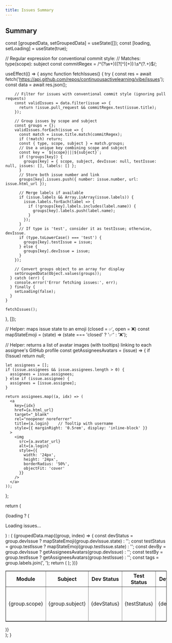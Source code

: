 ```yaml
---
title: Issues Summary
---
```


## Summary


  const [groupedData, setGroupedData] = useState([]);
  const [loading, setLoading] = useState(true);

// Regular expression for conventional commit style:
// Matches: type(scope): subject
const commitRegex = /^(?<type>\w+)\((?<scope>[^)]+)\):\s\*(?<subject>.+)$/;

useEffect(() => {
async function fetchIssues() {
try {
const res = await fetch('https://api.github.com/repos/continuousactivelearning/vibe/issues');
const data = await res.json();

        // Filter for issues with conventional commit style (ignoring pull requests)
        const validIssues = data.filter(issue => {
          return !issue.pull_request && commitRegex.test(issue.title);
        });

        // Group issues by scope and subject
        const groups = {};
        validIssues.forEach(issue => {
          const match = issue.title.match(commitRegex);
          if (!match) return;
          const { type, scope, subject } = match.groups;
          // Use a unique key combining scope and subject
          const key = `${scope}|||${subject}`;
          if (!groups[key]) {
            groups[key] = { scope, subject, devIssue: null, testIssue: null, issues: [], labels: [] };
          }
          // Store both issue number and link
          groups[key].issues.push({ number: issue.number, url: issue.html_url });

          // Merge labels if available
          if (issue.labels && Array.isArray(issue.labels)) {
            issue.labels.forEach(label => {
              if (!groups[key].labels.includes(label.name)) {
                groups[key].labels.push(label.name);
              }
            });
          }
          // If type is 'test', consider it as testIssue; otherwise, devIssue.
          if (type.toLowerCase() === 'test') {
            groups[key].testIssue = issue;
          } else {
            groups[key].devIssue = issue;
          }
        });

        // Convert groups object to an array for display
        setGroupedData(Object.values(groups));
      } catch (err) {
        console.error('Error fetching issues:', err);
      } finally {
        setLoading(false);
      }
    }

    fetchIssues();

}, []);

// Helper: maps issue state to an emoji (closed = ✅, open = ❌)
const mapStateEmoji = (state) => (state === 'closed' ? '✅' : '❌');

// Helper: returns a list of avatar images (with tooltips) linking to each assignee's GitHub profile
const getAssigneesAvatars = (issue) => {
if (!issue) return null;

    let assignees = [];
    if (issue.assignees && issue.assignees.length > 0) {
      assignees = issue.assignees;
    } else if (issue.assignee) {
      assignees = [issue.assignee];
    }

    return assignees.map((a, idx) => (
      <a
        key={idx}
        href={a.html_url}
        target="_blank"
        rel="noopener noreferrer"
        title={a.login}    // Tooltip with username
        style={{ marginRight: '0.5rem', display: 'inline-block' }}
      >
        <img
          src={a.avatar_url}
          alt={a.login}
          style={{
            width: '24px',
            height: '24px',
            borderRadius: '50%',
            objectFit: 'cover'
          }}
        />
      </a>
    ));

};

return (

<div>
  {loading ? (
    <p>Loading issues...</p>
  ) : (
    <table style={{ borderCollapse: 'collapse', width: '100%' }} border="1" cellPadding="6">
      <thead>
        <tr>
          <th>Module</th>
          <th>Subject</th>
          <th style={{ textAlign: 'center' }}>Dev Status</th>
          <th style={{ textAlign: 'center' }}>Test Status</th>
          <th>Dev By</th>
          <th>Test By</th>
          <th>Tags</th>
          <th>Issue Links</th>
        </tr>
      </thead>
      <tbody>
        {groupedData.map((group, index) => {
          const devStatus = group.devIssue ? mapStateEmoji(group.devIssue.state) : '';
          const testStatus = group.testIssue ? mapStateEmoji(group.testIssue.state) : '';
          const devBy = group.devIssue ? getAssigneesAvatars(group.devIssue) : '';
          const testBy = group.testIssue ? getAssigneesAvatars(group.testIssue) : '';
          const tags = group.labels.join(', ');
          return (
            <tr key={index}>
              <td>{group.scope}</td>
              <td>{group.subject}</td>
              <td style={{ textAlign: 'center' }}>{devStatus}</td>
              <td style={{ textAlign: 'center' }}>{testStatus}</td>
              <td style={{ textAlign: 'center' }}>{devBy}</td>
              <td style={{ textAlign: 'center' }}>{testBy}</td>
              <td>{tags}</td>
              <td>
                {group.issues.map((item, idx) => (
                  <span key={idx}>
                    <a href={item.url} target="_blank" rel="noopener noreferrer">
                      #{item.number}
                    </a>
                    {idx < group.issues.length - 1 ? ', ' : ''}
                  </span>
                ))}
              </td>
            </tr>
          );
        })}
      </tbody>
    </table>
  )}
</div>
); }
